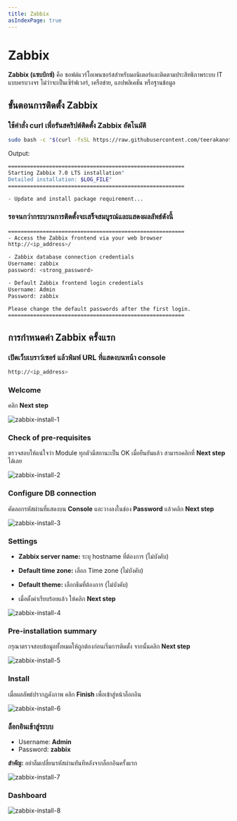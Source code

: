 ```yaml
---
title: Zabbix
asIndexPage: true
---
```



# Zabbix

**Zabbix (แซบบิกซ์)** คือ ซอฟต์แวร์โอเพนซอร์สสำหรับมอนิเตอร์และติดตามประสิทธิภาพระบบ IT แบบครบวงจร ไม่ว่าจะเป็นเซิร์ฟเวอร์, เครือข่าย, แอปพลิเคชัน หรือฐานข้อมูล

## ขั้นตอนการติดตั้ง Zabbix

<Steps>

### ใช้คำสั่ง curl เพื่อรันสคริปต์ติดตั้ง Zabbix อัตโนมัติ

```bash
sudo bash -c "$(curl -fsSL https://raw.githubusercontent.com/teerakanotk/ctsurin-docs/main/script/zabbix/install.sh)"
```

Output:

```bash
========================================================
Starting Zabbix 7.0 LTS installation"
Detailed installation: $LOG_FILE"
========================================================

- Update and install package requirement...
```

### รอจนกว่ากระบวนการติดตั้งจะเสร็จสมบูรณ์และแสดงผลลัพธ์ดังนี้

```bash
========================================================
- Access the Zabbix frontend via your web browser
http://<ip_address>/

- Zabbix database connection credentials
Username: zabbix
password: <strong_password>

- Default Zabbix frontend login credentials
Username: Admin
Password: zabbix

Please change the default passwords after the first login.
========================================================
```

</Steps>

## การกำหนดค่า Zabbix ครั้งแรก

<Steps>

### เปิดเว็บเบราว์เซอร์ แล้วพิมพ์ URL ที่แสดงบนหน้า console

```bash
http://<ip_address>
```

### Welcome

คลิก **Next step**

![zabbix-install-1](/image/zabbix/zabbix-install-1.png)

### Check of pre-requisites

ตรวจสอบให้แน่ใจว่า Module ทุกตัวมีสถานะเป็น OK เมื่อยืนยันแล้ว สามารถคลิกที่ **Next step** ได้เลย

![zabbix-install-2](/image/zabbix/zabbix-install-2.png)

### Configure DB connection

คัดลอกรหัสผ่านที่แสดงบน **Console** และวางลงในช่อง **Password** แล้วคลิก **Next step**

![zabbix-install-3](/image/zabbix/zabbix-install-3.png)

### Settings

- **Zabbix server name:** ระบุ hostname ที่ต้องการ (ไม่บังคับ)

- **Default time zone:** เลือก Time zone (ไม่บังคับ)

- **Default theme:** เลือกธีมที่ต้องการ (ไม่บังคับ)

- เมื่อตั้งค่าเรียบร้อยแล้ว ให้คลิก **Next step**

![zabbix-install-4](/image/zabbix/zabbix-install-4.png)

### Pre-installation summary

กรุณาตรวจสอบข้อมูลทั้งหมดให้ถูกต้องก่อนเริ่มการติดตั้ง จากนั้นคลิก **Next step**

![zabbix-install-5](/image/zabbix/zabbix-install-5.png)

### Install

เมื่อผลลัพธ์ปรากฏดังภาพ คลิก **Finish** เพื่อเข้าสู่หน้าล็อกอิน

![zabbix-install-6](/image/zabbix/zabbix-install-6.png)

### ล็อกอินเข้าสู่ระบบ

- Username: **Admin**
- Password: **zabbix**

**สำคัญ:** อย่าลืมเปลี่ยนรหัสผ่านทันทีหลังจากล็อกอินครั้งแรก

![zabbix-install-7](/image/zabbix/zabbix-install-7.png)

### Dashboard

![zabbix-install-8](/image/zabbix/zabbix-install-8.png)

</Steps>